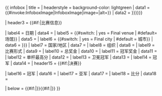 {{ infobox
| title       = {{{tournament_name|<includeonly>{{PAGENAMEBASE}}</includeonly>}}}
| headerstyle = background-color: lightgreen
| data1       = {{#invoke:InfoboxImage|InfoboxImage|image={{{logo|}}}|alt={{{alt|}}}}}
| data2       = {{{image caption|{{{caption|{{{image_caption|}}}}}}}}}

| header3     = {{#if:{{{dates|}}}{{{venue|}}}{{{location|}}}{{{country|}}}{{{organisation|}}}{{{format|}}}{{{Total prize fund|}}}{{{winners_share|}}}{{{highest_break|}}}|比赛信息}}

| label4      = 日期
| data4       = {{{dates|}}}
| label5      = {{#switch: {{{final_location}}} | yes = Final venue | #default= 场馆}}
| data5       = {{{venue|}}}
| label6      = {{#switch: {{{final_location}}} | yes = Final city | #default = 城市}}
| data6       = {{{city|{{{location|}}}}}}
| label7      = 国家/地区
| data7       = {{{country|}}}
| label8      = 组织
| data8       = {{{organisation|}}}
| label9      = 比赛形式
| data9       = {{{format|}}}
| label10      = 总奖金
| data10       = {{{Total prize fund|}}}
| label11      = 冠军奖金
| data11       = {{{winners_share|}}}
| label12     = 单杆最高分
| data12      = {{{highest_break|}}}
| label13     = 卫冕冠军
| data13      = {{{defending_champion|}}}
| label14     = 冠军
| data14      = {{{winners|}}}
| header15   = {{#if:{{{winner|}}}{{{runner_up|}}}{{{score|}}}|决赛}}

| label16     = 冠军
| data16      = {{{winner|}}}
| label17     = 亚军
| data17      = {{{runner_up|}}}
| label18     = 比分
| data18      = {{{score|}}}

| below  = {{#if:{{{previous|}}}|{{align|left|&larr; {{{previous|}}} }}}}{{#if:{{{next|}}}|{{align|right|{{{next|}}} &rarr; }}}}
}}<noinclude>{{doc}}</noinclude>